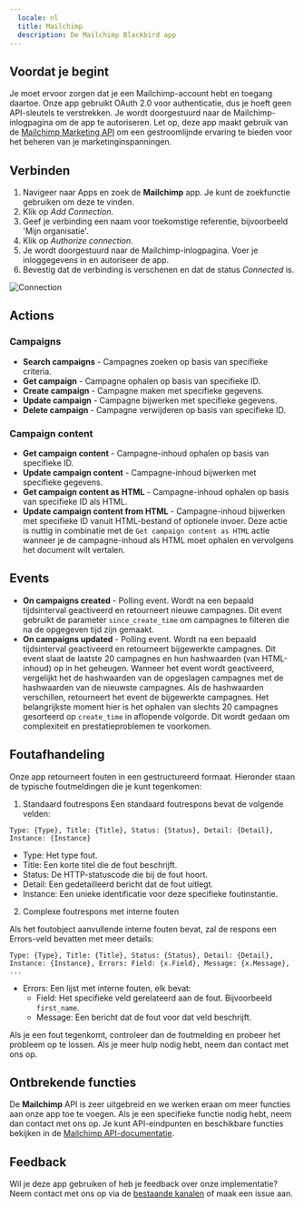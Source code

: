 ```yaml
---
  locale: nl
  title: Mailchimp
  description: De Mailchimp Blackbird app
---
```


<LinkCard title="View on Github" target="_blank" href="https://github.com/bb-io/Mailchimp" icon="github" />

## Voordat je begint

Je moet ervoor zorgen dat je een Mailchimp-account hebt en toegang daartoe. Onze app gebruikt OAuth 2.0 voor authenticatie, dus je hoeft geen API-sleutels te verstrekken. Je wordt doorgestuurd naar de Mailchimp-inlogpagina om de app te autoriseren. Let op, deze app maakt gebruik van de [Mailchimp Marketing API](https://mailchimp.com/developer/marketing/api) om een gestroomlijnde ervaring te bieden voor het beheren van je marketinginspanningen.

## Verbinden

1. Navigeer naar Apps en zoek de **Mailchimp** app. Je kunt de zoekfunctie gebruiken om deze te vinden.
2. Klik op _Add Connection_.
3. Geef je verbinding een naam voor toekomstige referentie, bijvoorbeeld 'Mijn organisatie'.
4. Klik op _Authorize connection_.
5. Je wordt doorgestuurd naar de Mailchimp-inlogpagina. Voer je inloggegevens in en autoriseer de app.
6. Bevestig dat de verbinding is verschenen en dat de status _Connected_ is.

![Connection](https://raw.githubusercontent.com/bb-io/Mailchimp/main/image/README/connection.png)

## Actions

### Campaigns

- **Search campaigns** - Campagnes zoeken op basis van specifieke criteria.
- **Get campaign** - Campagne ophalen op basis van specifieke ID.
- **Create campaign** - Campagne maken met specifieke gegevens.
- **Update campaign** - Campagne bijwerken met specifieke gegevens.
- **Delete campaign** - Campagne verwijderen op basis van specifieke ID.

### Campaign content

- **Get campaign content** - Campagne-inhoud ophalen op basis van specifieke ID.
- **Update campaign content** - Campagne-inhoud bijwerken met specifieke gegevens.
- **Get campaign content as HTML** - Campagne-inhoud ophalen op basis van specifieke ID als HTML.
- **Update campaign content from HTML** - Campagne-inhoud bijwerken met specifieke ID vanuit HTML-bestand of optionele invoer. Deze actie is nuttig in combinatie met de `Get campaign content as HTML` actie wanneer je de campagne-inhoud als HTML moet ophalen en vervolgens het document wilt vertalen.

## Events

- **On campaigns created** - Polling event. Wordt na een bepaald tijdsinterval geactiveerd en retourneert nieuwe campagnes. Dit event gebruikt de parameter `since_create_time` om campagnes te filteren die na de opgegeven tijd zijn gemaakt.
- **On campaigns updated** - Polling event. Wordt na een bepaald tijdsinterval geactiveerd en retourneert bijgewerkte campagnes. Dit event slaat de laatste 20 campagnes en hun hashwaarden (van HTML-inhoud) op in het geheugen. Wanneer het event wordt geactiveerd, vergelijkt het de hashwaarden van de opgeslagen campagnes met de hashwaarden van de nieuwste campagnes. Als de hashwaarden verschillen, retourneert het event de bijgewerkte campagnes. Het belangrijkste moment hier is het ophalen van slechts 20 campagnes gesorteerd op `create_time` in aflopende volgorde. Dit wordt gedaan om complexiteit en prestatieproblemen te voorkomen.

## Foutafhandeling

Onze app retourneert fouten in een gestructureerd formaat. Hieronder staan de typische foutmeldingen die je kunt tegenkomen:

1. Standaard foutrespons
   Een standaard foutrespons bevat de volgende velden:
```
Type: {Type}, Title: {Title}, Status: {Status}, Detail: {Detail}, Instance: {Instance}
```

- Type: Het type fout.
- Title: Een korte titel die de fout beschrijft.
- Status: De HTTP-statuscode die bij de fout hoort.
- Detail: Een gedetailleerd bericht dat de fout uitlegt.
- Instance: Een unieke identificatie voor deze specifieke foutinstantie.

2. Complexe foutrespons met interne fouten

Als het foutobject aanvullende interne fouten bevat, zal de respons een Errors-veld bevatten met meer details:

```
Type: {Type}, Title: {Title}, Status: {Status}, Detail: {Detail}, Instance: {Instance}, Errors: Field: {x.Field}, Message: {x.Message}, ...
```

- Errors: Een lijst met interne fouten, elk bevat:
  - Field: Het specifieke veld gerelateerd aan de fout. Bijvoorbeeld `first_name`.
  - Message: Een bericht dat de fout voor dat veld beschrijft.

Als je een fout tegenkomt, controleer dan de foutmelding en probeer het probleem op te lossen. Als je meer hulp nodig hebt, neem dan contact met ons op.

## Ontbrekende functies

De **Mailchimp** API is zeer uitgebreid en we werken eraan om meer functies aan onze app toe te voegen. Als je een specifieke functie nodig hebt, neem dan contact met ons op. Je kunt API-eindpunten en beschikbare functies bekijken in de [Mailchimp API-documentatie](https://mailchimp.com/developer/marketing/api/root/).

## Feedback

Wil je deze app gebruiken of heb je feedback over onze implementatie? Neem contact met ons op via de [bestaande kanalen](https://www.blackbird.io/) of maak een issue aan.